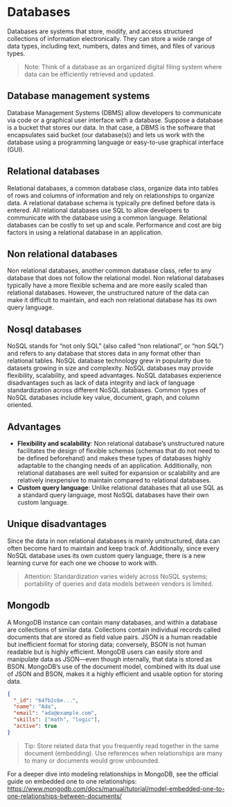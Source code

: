 # Databases

Databases are systems that store, modify, and access structured collections of information electronically. They can store a wide range of data types, including text, numbers, dates and times, and files of various types.

> Note: Think of a database as an organized digital filing system where data can be efficiently retrieved and updated.

## Database management systems
Database Management Systems (DBMS) allow developers to communicate via code or a graphical user interface with a database.
Suppose a database is a bucket that stores our data. In that case, a DBMS is the software that encapsulates said bucket (our database(s)) and lets us work with the database using a programming language or easy-to-use graphical interface (GUI).

## Relational databases
Relational databases, a common database class, organize data into tables of rows and columns of information and rely on relationships to organize data.
A relational database schema is typically pre defined before data is entered.
All relational databases use SQL to allow developers to communicate with the database using a common language.
Relational databases can be costly to set up and scale. Performance and cost are big factors in using a relational database in an application.

## Non relational databases
Non relational databases, another common database class, refer to any database that does not follow the relational model.
Non relational databases typically have a more flexible schema and are more easily scaled than relational databases. However, the unstructured nature of the data can make it difficult to maintain, and each non relational database has its own query language.

## Nosql databases
NoSQL stands for “not only SQL” (also called “non relational”, or “non SQL”) and refers to any database that stores data in any format other than relational tables.
NoSQL database technology grew in popularity due to datasets growing in size and complexity.
NoSQL databases may provide flexibility, scalability, and speed advantages.
NoSQL databases experience disadvantages such as lack of data integrity and lack of language standardization across different NoSQL databases.
Common types of NoSQL databases include key value, document, graph, and column oriented.

## Advantages
* **Flexibility and scalability**: Non relational database’s unstructured nature facilitates the design of flexible schemas (schemas that do not need to be defined beforehand) and makes these types of databases highly adaptable to the changing needs of an application. Additionally, non relational databases are well suited for expansion or scalability and are relatively inexpensive to maintain compared to relational databases.
* **Custom query language**: Unlike relational databases that all use SQL as a standard query language, most NoSQL databases have their own custom language.

## Unique disadvantages
Since the data in non relational databases is mainly unstructured, data can often become hard to maintain and keep track of. Additionally, since every NoSQL database uses its own custom query language, there is a new learning curve for each one we choose to work with.

> Attention: Standardization varies widely across NoSQL systems; portability of queries and data models between vendors is limited.

## Mongodb
A MongoDB instance can contain many databases, and within a database are collections of similar data. Collections contain individual records called documents that are stored as field value pairs.
JSON is a human readable but inefficient format for storing data; conversely, BSON is not human readable but is highly efficient.
MongoDB users can easily store and manipulate data as JSON—even though internally, that data is stored as BSON.
MongoDB’s use of the document model, combined with its dual use of JSON and BSON, makes it a highly efficient and usable option for storing data.

~~~json
{
  "_id": "64fb2c6e...",
  "name": "Ada",
  "email": "ada@example.com",
  "skills": ["math", "logic"],
  "active": true
}
~~~

> Tip: Store related data that you frequently read together in the same document (embedding). Use references when relationships are many to many or documents would grow unbounded.

For a deeper dive into modeling relationships in MongoDB, see the official guide on embedded one to one relationships:
https://www.mongodb.com/docs/manual/tutorial/model-embedded-one-to-one-relationships-between-documents/